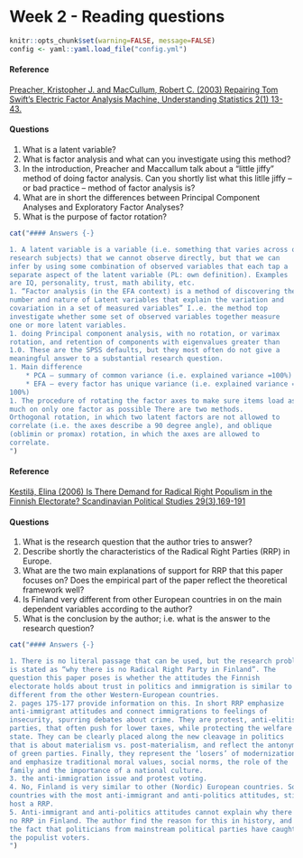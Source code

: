 # Week 2 - Reading questions

```{r include=FALSE}
knitr::opts_chunk$set(warning=FALSE, message=FALSE)
config <- yaml::yaml.load_file("config.yml")
```

#### Reference {-}

[Preacher, Kristopher J. and MacCullum, Robert C. (2003) Repairing Tom Swift’s Electric Factor Analysis Machine, Understanding Statistics 2(1) 13-43.](http://kuscholarworks.ku.edu/dspace/bitstream/1808/1492/1/preacher_maccallum_2003.pdf)

#### Questions {-}

1. What is a latent variable? 
1. What is factor analysis and what can you investigate using this method? 
1. In the introduction, Preacher and Maccallum talk about a “little jiffy” method of doing factor analysis. Can you shortly list what this litlle jiffy – or bad practice – method of factor analysis is? 
1. What are in short the differences between Principal Component Analyses and Exploratory Factor Analyses? 
1. What is the purpose of factor rotation? 


```{r echo=FALSE, results = 'asis', eval = config$show_text}
cat("#### Answers {-}

1. A latent variable is a variable (i.e. something that varies across our 
research subjects) that we cannot observe directly, but that we can 
infer by using some combination of observed variables that each tap a 
separate aspect of the latent variable (PL: own definition). Examples 
are IQ, personality, trust, math ability, etc. 
1. “Factor analysis (in the EFA context) is a method of discovering the 
number and nature of Latent variables that explain the variation and 
covariation in a set of measured variables” I..e. the method top 
investigate whether some set of observed variables together measure 
one or more latent variables.  
1. doing Principal component analysis, with no rotation, or varimax 
rotation, and retention of components with eigenvalues greater than 
1.0. These are the SPSS defaults, but they most often do not give a 
meaningful answer to a substantial research question. 
1. Main difference
    * PCA – summary of common variance (i.e. explained variance =100%) 
    * EFA – every factor has unique variance (i.e. explained variance =not 
100%) 
1. The procedure of rotating the factor axes to make sure items load as 
much on only one factor as possible There are two methods. 
Orthogonal rotation, in which two latent factors are not allowed to 
correlate (i.e. the axes describe a 90 degree angle), and oblique 
(oblimin or promax) rotation, in which the axes are allowed to 
correlate.  
")
```

#### Reference {-}

[Kestilä, Elina (2006) Is There Demand for Radical Right Populism in the 
Finnish Electorate? Scandinavian Political Studies 29(3),169-191](https://onlinelibrary.wiley.com/doi/abs/10.1111/j.1467-9477.2006.00148.x)

#### Questions {-}

1. What is the research question that the author tries to answer? 
2. Describe shortly the characteristics of the Radical Right Parties (RRP) in 
Europe. 
3. What are the two main explanations of support for RRP that this paper 
focuses on? Does the empirical part of the paper reflect the theoretical 
framework well?  
4. Is Finland very different from other European countries in on the main 
dependent variables according to the author? 
5. What is the conclusion by the author; i.e. what is the answer to the 
research question? 

```{r echo=FALSE, results = 'asis', eval = config$show_text}
cat("#### Answers {-}

1. There is no literal passage that can be used, but the research problem 
is stated as “why there is no Radical Right Party in Finland”. The 
question this paper poses is whether the attitudes the Finnish 
electorate holds about trust in politics and immigration is similar to or 
different from the other Western-European countries. 
2. pages 175-177 provide information on this. In short RRP emphasize 
anti-immigrant attitudes and connect immigrations to feelings of 
insecurity, spurring debates about crime. They are protest, anti-elitist 
parties, that often push for lower taxes, while protecting the welfare 
state. They can be clearly placed along the new cleavage in politics 
that is about materialism vs. post-materialism, and reflect the antonym 
of green parties. Finally, they represent the ‘losers’ of modernization 
and emphasize traditional moral values, social norms, the role of the 
family and the importance of a national culture. 
3. the anti-immigration issue and protest voting. 
4. No, Finland is very similar to other (Nordic) European countries. Some 
countries with the most anti-immigrant and anti-politics attitudes, still 
host a RRP. 
5. Anti-immigrant and anti-politics attitudes cannot explain why there is 
no RRP in Finland. The author find the reason for this in history, and 
the fact that politicians from mainstream political parties have caught 
the populist voters. 
")
```
